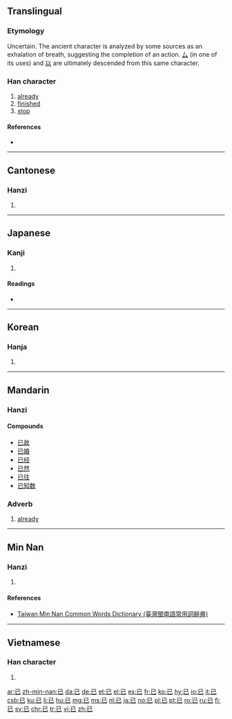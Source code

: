 {{also|己|巳}}
==Translingual==
{{stroke order|strokes=3}}
{{stroke order|type=animate}}

===Etymology===
Uncertain. The ancient character is analyzed by some sources as an exhalation of breath, suggesting the completion of an action. [[厶]] (in one of its uses) and [[以]] are ultimately descended from this same character.

===Han character===
{{Han char|rn=49|rad=己|as=00|sn=3|var=1|four=1771<sub>7</sub>|canj=尸山 (SU), X尸山 (XSU)}}

# [[already]]
# [[finished]]
# [[stop]]

====References====
* {{Han ref|kx=0326.110|dkj=08743|dj=0630.110|hdz=20984.010|uh=5DF2|ud=24050|bh=A477|bd=42103}}

----

==Cantonese==

===Hanzi===
{{yue-hanzi|jyut=[[ji5]]|y=[[yi5]]}}

# {{defn|lang=yue|sort=己00}}

----

==Japanese==

===Kanji===
{{ja-kanji|grade=8|rs=己00}}

# {{defn|lang=ja|sort=己00}}

====Readings====
* {{ja-readings|on=[[い]] (i)|kun=[[すでに]] (sudeni), [[やむ]] (yamu), [[のみ]] (nomi)}}

----

==Korean==

===Hanja===
{{ko-hanja|hangeul=[[이]]|rv=i|mr=i}}

# {{defn|lang=ko|sort=己00}}

----

==Mandarin==

===Hanzi===
{{cmn-hanzi|pin=[[yǐ]] ([[yi3]])|wg=i<sup>3</sup>}}

====Compounds====
* [[已故]]
* [[已婚]]
* [[已经]]
* [[已然]]
* [[已往]]
* [[已知数]]

===Adverb===
{{cmn-adv|ts|pin=yǐ|pint=yi3|tra=已|sim=已|rs=己00}}

# [[already]]

----

==Min Nan==

===Hanzi===
{{nan-hanzi|tlpa=[[í]] (i<sup>2</sup>)}}

# {{defn|lang=nan|sort=己00}}

====References====
*[http://twblg.dict.edu.tw/holodict_new/index.html Taiwan Min Nan Common Words Dictionary (臺灣閩南語常用詞辭典)]

----

==Vietnamese==

===Han character===
{{vi-hantu|[[dĩ]], [[dãi]]|rs=己00}}

# {{defn|lang=vi|sort=己00}}

[[ar:已]]
[[zh-min-nan:已]]
[[da:已]]
[[de:已]]
[[et:已]]
[[el:已]]
[[es:已]]
[[fr:已]]
[[ko:已]]
[[hy:已]]
[[io:已]]
[[it:已]]
[[csb:已]]
[[ku:已]]
[[li:已]]
[[hu:已]]
[[mg:已]]
[[ms:已]]
[[nl:已]]
[[ja:已]]
[[no:已]]
[[pl:已]]
[[pt:已]]
[[ro:已]]
[[ru:已]]
[[fi:已]]
[[sv:已]]
[[chr:已]]
[[tr:已]]
[[vi:已]]
[[zh:已]]